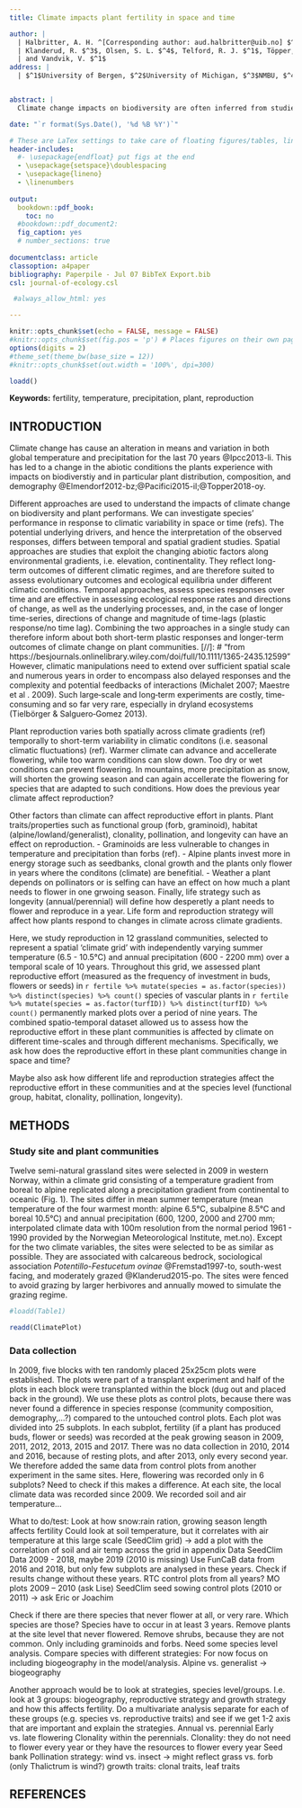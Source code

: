 ```yaml
---
title: Climate impacts plant fertility in space and time

author: |
  | Halbritter, A. H. ^[Corresponding author: aud.halbritter@uib.no] $^1$, Goldberg, D. $^2$, Gya, R. $^1$, Jaroszynska, F. $^1$, 
  | Klanderud, R. $^3$, Olsen, S. L. $^4$, Telford, R. J. $^1$, Töpper, J. P. $^4$ 
  | and Vandvik, V. $^1$
address: |
  | $^1$University of Bergen, $^2$University of Michigan, $^3$NMBU, $^4$Nina


abstract: |
  Climate change impacts on biodiversity are often inferred from studies investigating species’ performance in response to climatic variability in time or space, i.e. in response to temporal climate fluctuations or along spatial environmental gradients. However, the potential underlying drivers, and hence the interpretation of the observed responses, differs between temporal and spatial gradient studies. Temporal studies are effective in assessing ecological response rates and directions of change, as well as the underlying processes, and, in the case of longer time-series, directions of change and magnitude of time-lags. In contrast, spatial gradient studies reflect long-term outcomes of different climatic regimes, and are therefore suited to assess evolutionary outcomes and ecological equilibria under different climatic conditions. Combining the two approaches in a single study can therefore inform about both short-term responses and longer-term outcomes of climate change on biota. Plant reproduction is generally spatially variable, reflecting long term responses to a specific environmental condition, and at the same time plants respond plastically in reproduction to short term seasonal climatic fluctuations (i.e. if a plant flowers this year or not). Reproductive effort also varies between species, depending on different strategies, such as growth form and clonality, and we hypothesize that graminoids and forbs differ in their responses across space and time. Here, we study plant fertility in 12 grassland sites, selected to represent a spatial ‘climate grid’ with independently varying summer temperature (6.5 - 10.5°C) and annual precipitation (600 - 2200 mm). Throughout this grid, we assessed plant reproductive effort (measured as the frequency of investment in buds, flowers or seeds) in 181 species of vascular plants in 120 permanently marked plots over nine years. The combined spatio-temporal dataset allowed us to assess how the reproductive effort in these plant communities is affected by climate on different time-scales and through different mechanisms. The plant communities differed in fertility across time and space. They were generally less fertile in wet years, and had higher fertility towards warmer and drier climates. Fertility, both in terms of  spatial patterns and plastic responses, differed between graminoids and forbs. Graminoids were less fertile in warm years, while fertility in forbs increased  following a warm year. The combined results of the space and time approaches allowed us to detect climate control where a single approach could have overlooked them, i.e. only looking at temporal changes without accounting for spatial differences.

date: "`r format(Sys.Date(), '%d %B %Y')`"

# These are LaTex settings to take care of floating figures/tables, line spacing, etc
header-includes:
  #- \usepackage{endfloat} put figs at the end
  - \usepackage{setspace}\doublespacing
  - \usepackage{lineno}
  - \linenumbers
  
output:
  bookdown::pdf_book:
    toc: no
  #bookdown::pdf_document2:
  fig_caption: yes
  # number_sections: true
  
documentclass: article
classoption: a4paper
bibliography: Paperpile - Jul 07 BibTeX Export.bib
csl: journal-of-ecology.csl

 #always_allow_html: yes

---
```


```r
knitr::opts_chunk$set(echo = FALSE, message = FALSE)
#knitr::opts_chunk$set(fig.pos = 'p') # Places figures on their own pages
options(digits = 2)
#theme_set(theme_bw(base_size = 12))
#knitr::opts_chunk$set(out.width = '100%', dpi=300)

loadd()

```

**Keywords:** fertility, temperature, precipitation, plant, reproduction

## INTRODUCTION
Climate change has cause an alteration in means and variation in both global temperature and precipitation for the last 70 years @Ipcc2013-li. This has led to a change in the abiotic conditions the plants experience with impacts on biodiverstiy and in particular plant distribution, composition, and demography @Elmendorf2012-bz;@Pacifici2015-il;@Topper2018-oy.

Different approaches are used to understand the impacts of climate change on biodiversity and plant performans. We can investigate species’ performance in response to climatic variability in space or time (refs). The potential underlying drivers, and hence the interpretation of the observed responses, differs between temporal and spatial gradient studies. Spatial approaches are studies that exploit the changing abiotic factors along environmental gradients, i.e. elevation, continentality. They reflect long-term outcomes of different climatic regimes, and are therefore suited to assess evolutionary outcomes and ecological equilibria under different climatic conditions. Temporal approaches, assess species responses over time and are effective in assessing ecological response rates and directions of change, as well as the underlying processes, and, in the case of longer time-series, directions of change and magnitude of time-lags (plastic response/no time lag). Combining the two approaches in a single study can therefore inform about both short-term plastic responses and longer-term outcomes of climate change on plant communities.
[//]: # "from https://besjournals.onlinelibrary.wiley.com/doi/full/10.1111/1365-2435.12599"
However, climatic manipulations need to extend over sufficient spatial scale and numerous years in order to encompass also delayed responses and the complexity and potential feedbacks of interactions (Michalet 2007; Maestre et al . 2009). Such large‐scale and long‐term experiments are costly, time‐consuming and so far very rare, especially in dryland ecosystems (Tielbörger & Salguero‐Gomez 2013).

Plant reproduction varies both spatially across climate gradients (ref) temporally to short-term variability in climatic conditons (i.e. seasonal climatic fluctuations) (ref). Warmer climate can advance and accellerate flowering, while too warm conditions can slow down. Too dry or wet conditions can prevent flowering. In mountains, more precipitation as snow, will shorten the growing season and can again accellerate the flowering for species that are adapted to such conditions. How does the previous year climate affect reproduction?

Other factors than climate can affect reproductive effort in plants. Plant traits/properties such as functional group (forb, graminoid), habitat (alpine/lowland/generalist), clonality, pollination, and longevity can have an effect on reproduction.
- Graminoids are less vulnerable to changes in temperature and precipitation than forbs (ref).
- Alpine plants invest more in energy storage such as seedbanks, clonal growth and the plants only flower in years where the conditons (climate) are benefitial.
- Weather a plant depends on pollinators or is selfing can have an effect on how much a plant needs to flower in one grwoing season.
Finally, life strategy such as longevity (annual/perennial) will define how desperetly a plant needs to flower and reproduce in a year.
Life form and reproduction strategy will affect how plants respond to changes in climate across climate gradients.

Here, we study reproduction in 12 grassland communities, selected to represent a spatial ‘climate grid’ with independently varying summer temperature (6.5 - 10.5°C) and annual precipitation (600 - 2200 mm) over a temporal scale of 10 years. Throughout this grid, we assessed plant reproductive effort (measured as the frequency of investment in buds, flowers or seeds) in `r fertile %>% mutate(species = as.factor(species)) %>% distinct(species) %>% count()` species of vascular plants in `r fertile %>% mutate(species = as.factor(turfID)) %>% distinct(turfID) %>% count()` permanently marked plots over a period of nine years. The combined spatio-temporal dataset allowed us to assess how the reproductive effort in these plant communities is affected by climate on different time-scales and through different mechanisms. Specifically, we ask how does the reproductive effort in these plant communities change in space and time?

Maybe also ask how different life and reproduction strategies affect the reproductive effort in these communities and at the species level (functional group, habitat, clonality, pollination, longevity).


## METHODS
### Study site and plant communities
Twelve semi-natural grassland sites were selected in 2009 in western Norway, within a climate grid consisting of a temperature gradient from boreal to alpine replicated along a precipitation gradient from continental to oceanic (Fig. 1). The sites differ in mean summer temperature (mean temperature of the four warmest month: alpine 6.5°C, subalpine 8.5°C and boreal 10.5°C) and annual precipitation (600, 1200, 2000 and 2700 mm; interpolated climate data with 100m resolution from the normal period 1961 - 1990 provided by the Norwegian Meteorological Institute, met.no). Except for the two climate variables, the sites were selected to be as similar as possible. They are associated with calcareous bedrock, sociological association *Potentillo-Festucetum ovinae* @Fremstad1997-to, south-west facing, and moderately grazed @Klanderud2015-po. The sites were fenced to avoid grazing by larger herbivores and annually mowed to simulate the grazing regime.

```r

#loadd(Table1)


```


```r

readd(ClimatePlot)


```


### Data collection
In 2009, five blocks with ten randomly placed 25x25cm plots were established. The plots were part of a transplant experiment and half of the plots in each block were transplanted within the block (dug out and placed back in the ground). We use these plots as control plots, because there was never found a difference in species response (community composition, demography,...?) compared to the untouched control plots. Each plot was divided into 25 subplots. In each subplot, fertility (if a plant has produced buds, flower or seeds) was recorded at the peak growing season in 2009, 2011, 2012, 2013, 2015 and 2017. There was no data collection in 2010, 2014 and 2016, because of resting plots, and after 2013, only every second year. We therefore added the same data from control plots from another experiment in the same sites. Here, flowering was recorded only in 6 subplots? Need to check if this makes a difference.
At each site, the local climate data was recorded since 2009. We recorded soil and air temperature...




 



What to do/test:
Look at how snow:rain ration, growing season length affects fertility
Could look at soil temperature, but it correlates with air temperature at this large scale (SeedClim grid) -> add a plot with the correlation of soil and air temp across the grid in appendix
Data
SeedClim Data 2009 - 2018, maybe 2019 (2010 is missing)
Use FunCaB data from 2016 and 2018, but only few subplots are analysed in these years. Check if results change without these years.
RTC control plots from all years?
MO plots 2009 – 2010 (ask Lise)
SeedClim seed sowing control plots (2010 or 2011) -> ask Eric or Joachim

Check if there are there species that never flower at all, or very rare. Which species are those? Species have to occur in at least 3 years. Remove plants at the site level that never flowered. Remove shrubs, because they are not common. Only including graminoids and forbs.
Need some species level analysis. Compare species with different strategies:
For now focus on including biogeography in the model/analysis.
Alpine vs. generalist -> biogeography

Another approach would be to look at strategies, species level/groups. I.e. look at 3 groups: biogeography, reproductive strategy and growth strategy and how this affects fertility. Do a multivariate analysis separate for each of these groups (e.g. species vs. reproductive traits) and see if we get 1-2 axis that are important and explain the strategies.
Annual vs. perennial
Early vs. late flowering
Clonality within the perennials. Clonality: they do not need to flower every year or they have the resources to flower every year
Seed bank
Pollination strategy: wind vs. insect -> might reflect grass vs. forb (only Thalictrum is wind?)
growth traits: clonal traits, leaf traits



## REFERENCES
